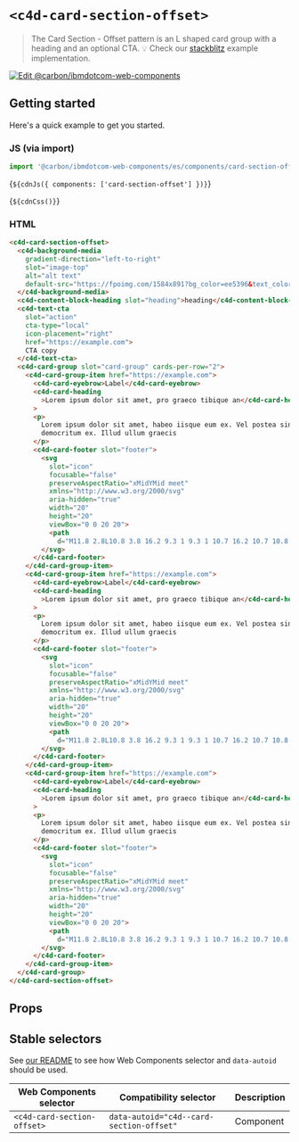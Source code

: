 
# `<c4d-card-section-offset>`

> The Card Section - Offset pattern is an L shaped card group with a heading and
> an optional CTA. 💡 Check our
> [stackblitz](https://githubbox.com/carbon-design-system/carbon-for-ibm-dotcom/tree/main/packages/web-components/examples/stackblitz/components/card-section-offset)
> example implementation.

[![Edit @carbon/ibmdotcom-web-components](https://developer.stackblitz.com/img/open_in_stackblitz.svg)](https://stackblitz.com/github/carbon-design-system/carbon-for-ibm-dotcom/tree/main/packages/web-components/examples/stackblitz/components/card-section-offset)

## Getting started

Here's a quick example to get you started.

### JS (via import)

```javascript
import '@carbon/ibmdotcom-web-components/es/components/card-section-offset/index.js';
```

<Markdown>{`${cdnJs({ components: ['card-section-offset'] })}`}</Markdown>

<Markdown>{`${cdnCss()}`}</Markdown>

### HTML

```html
<c4d-card-section-offset>
  <c4d-background-media
    gradient-direction="left-to-right"
    slot="image-top"
    alt="alt text"
    default-src="https://fpoimg.com/1584x891?bg_color=ee5396&text_color=161616">
  </c4d-background-media>
  <c4d-content-block-heading slot="heading">heading</c4d-content-block-heading>
  <c4d-text-cta
    slot="action"
    cta-type="local"
    icon-placement="right"
    href="https://example.com">
    CTA copy
  </c4d-text-cta>
  <c4d-card-group slot="card-group" cards-per-row="2">
    <c4d-card-group-item href="https://example.com">
      <c4d-card-eyebrow>Label</c4d-card-eyebrow>
      <c4d-card-heading
        >Lorem ipsum dolor sit amet, pro graeco tibique an</c4d-card-heading
      >
      <p>
        Lorem ipsum dolor sit amet, habeo iisque eum ex. Vel postea singulis
        democritum ex. Illud ullum graecis
      </p>
      <c4d-card-footer slot="footer">
        <svg
          slot="icon"
          focusable="false"
          preserveAspectRatio="xMidYMid meet"
          xmlns="http://www.w3.org/2000/svg"
          aria-hidden="true"
          width="20"
          height="20"
          viewBox="0 0 20 20">
          <path
            d="M11.8 2.8L10.8 3.8 16.2 9.3 1 9.3 1 10.7 16.2 10.7 10.8 16.2 11.8 17.2 19 10z"></path>
        </svg>
      </c4d-card-footer>
    </c4d-card-group-item>
    <c4d-card-group-item href="https://example.com">
      <c4d-card-eyebrow>Label</c4d-card-eyebrow>
      <c4d-card-heading
        >Lorem ipsum dolor sit amet, pro graeco tibique an</c4d-card-heading
      >
      <p>
        Lorem ipsum dolor sit amet, habeo iisque eum ex. Vel postea singulis
        democritum ex. Illud ullum graecis
      </p>
      <c4d-card-footer slot="footer">
        <svg
          slot="icon"
          focusable="false"
          preserveAspectRatio="xMidYMid meet"
          xmlns="http://www.w3.org/2000/svg"
          aria-hidden="true"
          width="20"
          height="20"
          viewBox="0 0 20 20">
          <path
            d="M11.8 2.8L10.8 3.8 16.2 9.3 1 9.3 1 10.7 16.2 10.7 10.8 16.2 11.8 17.2 19 10z"></path>
        </svg>
      </c4d-card-footer>
    </c4d-card-group-item>
    <c4d-card-group-item href="https://example.com">
      <c4d-card-eyebrow>Label</c4d-card-eyebrow>
      <c4d-card-heading
        >Lorem ipsum dolor sit amet, pro graeco tibique an</c4d-card-heading
      >
      <p>
        Lorem ipsum dolor sit amet, habeo iisque eum ex. Vel postea singulis
        democritum ex. Illud ullum graecis
      </p>
      <c4d-card-footer slot="footer">
        <svg
          slot="icon"
          focusable="false"
          preserveAspectRatio="xMidYMid meet"
          xmlns="http://www.w3.org/2000/svg"
          aria-hidden="true"
          width="20"
          height="20"
          viewBox="0 0 20 20">
          <path
            d="M11.8 2.8L10.8 3.8 16.2 9.3 1 9.3 1 10.7 16.2 10.7 10.8 16.2 11.8 17.2 19 10z"></path>
        </svg>
      </c4d-card-footer>
    </c4d-card-group-item>
  </c4d-card-group>
</c4d-card-section-offset>
```

## Props

<Props of="c4d-card-section-offset" />
<Description markdown={markdownContents} />

## Stable selectors

See
[our README](https://github.com/carbon-design-system/carbon-for-ibm-dotcom/tree/main/packages/web-components#stable-selectors-for-analytics-and-integratione2e-testing-in-web-components)
to see how Web Components selector and `data-autoid` should be used.

| Web Components selector     | Compatibility selector                   | Description |
| --------------------------- | ---------------------------------------- | ----------- |
| `<c4d-card-section-offset>` | `data-autoid="c4d--card-section-offset"` | Component   |

<Description markdown={contributing} />
